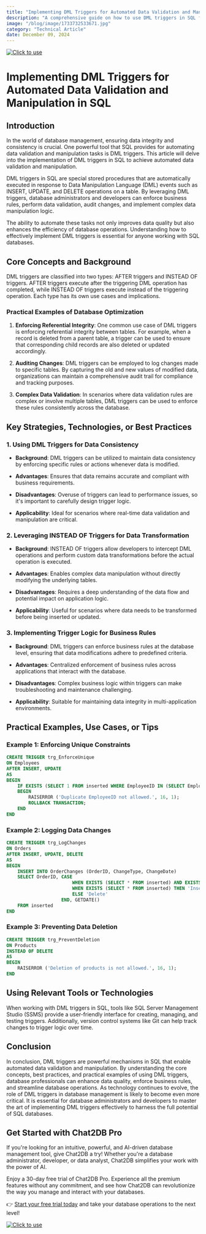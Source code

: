 ```yaml
---
title: "Implementing DML Triggers for Automated Data Validation and Manipulation in SQL"
description: "A comprehensive guide on how to use DML triggers in SQL for automating data validation and manipulation tasks."
image: "/blog/image/1733732533671.jpg"
category: "Technical Article"
date: December 09, 2024
---
```

[![Click to use](/image/blog/bg/chat2db1.png)](https://app.chat2db.ai/)
# Implementing DML Triggers for Automated Data Validation and Manipulation in SQL


<Authors date="December 09, 2024">
  <Author name="Rowan Hill" link="https://chat2db.ai" />
</Authors>

## Introduction

In the world of database management, ensuring data integrity and consistency is crucial. One powerful tool that SQL provides for automating data validation and manipulation tasks is DML triggers. This article will delve into the implementation of DML triggers in SQL to achieve automated data validation and manipulation.

DML triggers in SQL are special stored procedures that are automatically executed in response to Data Manipulation Language (DML) events such as INSERT, UPDATE, and DELETE operations on a table. By leveraging DML triggers, database administrators and developers can enforce business rules, perform data validation, audit changes, and implement complex data manipulation logic.

The ability to automate these tasks not only improves data quality but also enhances the efficiency of database operations. Understanding how to effectively implement DML triggers is essential for anyone working with SQL databases.

## Core Concepts and Background

DML triggers are classified into two types: AFTER triggers and INSTEAD OF triggers. AFTER triggers execute after the triggering DML operation has completed, while INSTEAD OF triggers execute instead of the triggering operation. Each type has its own use cases and implications.

### Practical Examples of Database Optimization

1. **Enforcing Referential Integrity**: One common use case of DML triggers is enforcing referential integrity between tables. For example, when a record is deleted from a parent table, a trigger can be used to ensure that corresponding child records are also deleted or updated accordingly.

2. **Auditing Changes**: DML triggers can be employed to log changes made to specific tables. By capturing the old and new values of modified data, organizations can maintain a comprehensive audit trail for compliance and tracking purposes.

3. **Complex Data Validation**: In scenarios where data validation rules are complex or involve multiple tables, DML triggers can be used to enforce these rules consistently across the database.

## Key Strategies, Technologies, or Best Practices

### 1. Using DML Triggers for Data Consistency

- **Background**: DML triggers can be utilized to maintain data consistency by enforcing specific rules or actions whenever data is modified.

- **Advantages**: Ensures that data remains accurate and compliant with business requirements.

- **Disadvantages**: Overuse of triggers can lead to performance issues, so it's important to carefully design trigger logic.

- **Applicability**: Ideal for scenarios where real-time data validation and manipulation are critical.

### 2. Leveraging INSTEAD OF Triggers for Data Transformation

- **Background**: INSTEAD OF triggers allow developers to intercept DML operations and perform custom data transformations before the actual operation is executed.

- **Advantages**: Enables complex data manipulation without directly modifying the underlying tables.

- **Disadvantages**: Requires a deep understanding of the data flow and potential impact on application logic.

- **Applicability**: Useful for scenarios where data needs to be transformed before being inserted or updated.

### 3. Implementing Trigger Logic for Business Rules

- **Background**: DML triggers can enforce business rules at the database level, ensuring that data modifications adhere to predefined criteria.

- **Advantages**: Centralized enforcement of business rules across applications that interact with the database.

- **Disadvantages**: Complex business logic within triggers can make troubleshooting and maintenance challenging.

- **Applicability**: Suitable for maintaining data integrity in multi-application environments.

## Practical Examples, Use Cases, or Tips

### Example 1: Enforcing Unique Constraints

```sql
CREATE TRIGGER trg_EnforceUnique
ON Employees
AFTER INSERT, UPDATE
AS
BEGIN
    IF EXISTS (SELECT 1 FROM inserted WHERE EmployeeID IN (SELECT EmployeeID FROM Employees GROUP BY EmployeeID HAVING COUNT(*) > 1))
    BEGIN
        RAISERROR ('Duplicate EmployeeID not allowed.', 16, 1);
        ROLLBACK TRANSACTION;
    END
END
```

### Example 2: Logging Data Changes

```sql
CREATE TRIGGER trg_LogChanges
ON Orders
AFTER INSERT, UPDATE, DELETE
AS
BEGIN
    INSERT INTO OrderChanges (OrderID, ChangeType, ChangeDate)
    SELECT OrderID, CASE
                        WHEN EXISTS (SELECT * FROM inserted) AND EXISTS (SELECT * FROM deleted) THEN 'Update'
                        WHEN EXISTS (SELECT * FROM inserted) THEN 'Insert'
                        ELSE 'Delete'
                    END, GETDATE()
    FROM inserted
END
```

### Example 3: Preventing Data Deletion

```sql
CREATE TRIGGER trg_PreventDeletion
ON Products
INSTEAD OF DELETE
AS
BEGIN
    RAISERROR ('Deletion of products is not allowed.', 16, 1);
END
```

## Using Relevant Tools or Technologies

When working with DML triggers in SQL, tools like SQL Server Management Studio (SSMS) provide a user-friendly interface for creating, managing, and testing triggers. Additionally, version control systems like Git can help track changes to trigger logic over time.

## Conclusion

In conclusion, DML triggers are powerful mechanisms in SQL that enable automated data validation and manipulation. By understanding the core concepts, best practices, and practical examples of using DML triggers, database professionals can enhance data quality, enforce business rules, and streamline database operations. As technology continues to evolve, the role of DML triggers in database management is likely to become even more critical. It is essential for database administrators and developers to master the art of implementing DML triggers effectively to harness the full potential of SQL databases.

## Get Started with Chat2DB Pro

If you're looking for an intuitive, powerful, and AI-driven database management tool, give Chat2DB a try! Whether you're a database administrator, developer, or data analyst, Chat2DB simplifies your work with the power of AI.

Enjoy a 30-day free trial of Chat2DB Pro. Experience all the premium features without any commitment, and see how Chat2DB can revolutionize the way you manage and interact with your databases.

👉 [Start your free trial today](https://app.chat2db.ai/) and take your database operations to the next level!

[![Click to use](/image/blog/bg/chat2db.jpg)](https://app.chat2db.ai/)
